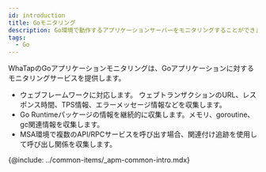 ```yaml
---
id: introduction
title: Goモニタリング
description: Go環境で動作するアプリケーションサーバーをモニタリングすることができます。
tags:
  - Go
---
```



WhaTapのGoアプリケーションモニタリングは、Goアプリケーションに対するモニタリングサービスを提供します。

-   ウェブフレームワークに対応します。 ウェブトランザクションのURL、レスポンス時間、TPS情報、エラーメッセージ情報などを収集します。
-   Go Runtimeパッケージの情報を継続的に収集します。メモリ、goroutine、gc関連情報を収集します。
-   MSA環境で複数のAPI/RPCサービスを呼び出す場合、関連付け追跡を使用して呼び出し関係を収集します。

{@include: ../common-items/_apm-common-intro.mdx}  
